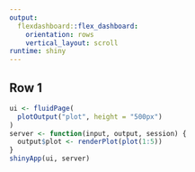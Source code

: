 ```yaml
---
output:
  flexdashboard::flex_dashboard:
    orientation: rows   
    vertical_layout: scroll
runtime: shiny
---
```


## Row 1 {data-height=800}

```r
ui <- fluidPage(
  plotOutput("plot", height = "500px")
)
server <- function(input, output, session) {
  output$plot <- renderPlot(plot(1:5))
}
shinyApp(ui, server)
```

